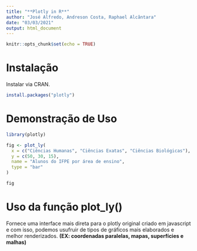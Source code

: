 ```yaml
---
title: "**Plotly in R**"
author: "José Alfredo, Andreson Costa, Raphael Alcântara"
date: "03/03/2021"
output: html_document
---
```


```r
knitr::opts_chunk$set(echo = TRUE)
```

# **Instalação**

Instalar via CRAN.

```r
install.packages("plotly")
```


# **Demonstração de Uso**

```r
library(plotly)

fig <- plot_ly(
  x = c("Ciências Humanas", "Ciências Exatas", "Ciências Biológicas"),
  y = c(50, 30, 15),
  name = "Alunos do IFPE por área de ensino",
  type = "bar"
)

fig
```

# **Uso da função plot_ly()**

Fornece uma interface mais direta para o plotly original criado em javascript e com isso, podemos usufruir de tipos de gráficos mais elaborados e melhor renderizados. **(EX: coordenadas paralelas, mapas, superfícies e malhas)**

